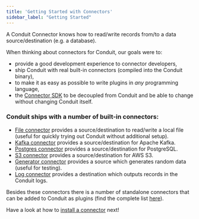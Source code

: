 ```yaml
---
title: 'Getting Started with Connectors'
sidebar_label: "Getting Started"
---
```


A Conduit Connector knows how to read/write records from/to a data source/destination
(e.g. a database).

When thinking about connectors for Conduit, our goals were to:
- provide a good development experience to connector developers,
- ship Conduit with real built-in connectors (compiled into the Conduit binary),
- to make it as easy as possible to write plugins in _any_ programming language,
- the [Connector SDK](https://github.com/conduitio/conduit-connector-sdk) to be
  decoupled from Conduit and be able to change without changing Conduit itself.

### Conduit ships with a number of built-in connectors:

- [File connector](https://github.com/ConduitIO/conduit-connector-file) provides
  a source/destination to read/write a local file (useful for quickly trying out
  Conduit without additional setup).
- [Kafka connector](https://github.com/ConduitIO/conduit-connector-kafka)
  provides a source/destination for Apache Kafka.
- [Postgres connector](https://github.com/ConduitIO/conduit-connector-postgres)
  provides a source/destination for PostgreSQL.
- [S3 connector](https://github.com/ConduitIO/conduit-connector-s3) provides a
  source/destination for AWS S3.
- [Generator connector](https://github.com/ConduitIO/conduit-connector-generator)
  provides a source which generates random data (useful for testing).
- [Log connector](https://github.com/ConduitIO/conduit-connector-log)
  provides a destination which outputs records in the Conduit logs.

Besides these connectors there is a number of standalone connectors that can be
added to Conduit as plugins (find the complete
list [here](/docs/using/connectors/list)).

Have a look at how to [install a connector](/docs/using/connectors/installing) next!
